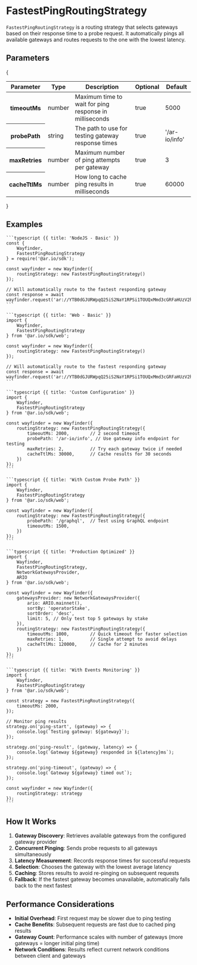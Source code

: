 
<HeroPattern />

# FastestPingRoutingStrategy

`FastestPingRoutingStrategy` is a routing strategy that selects gateways based on their response time to a probe request. It automatically pings all available gateways and routes requests to the one with the lowest latency.

## Parameters

{

<div style={{ textAlign: 'center' }}>
  <table className="inline-table">
    <thead>
      <tr>
        <th>Parameter</th>
        <th>Type</th>
        <th>Description</th>
        <th>Optional</th>
        <th>Default</th>
      </tr>
    </thead>
    <tbody>
      <tr>
        <th>timeoutMs</th>
        <td>number</td>
        <td>Maximum time to wait for ping response in milliseconds</td>
        <td>true</td>
        <td>5000</td>
      </tr>
      <tr>
        <th>probePath</th>
        <td>string</td>
        <td>The path to use for testing gateway response times</td>
        <td>true</td>
        <td>'/ar-io/info'</td>
      </tr>
      <tr>
        <th>maxRetries</th>
        <td>number</td>
        <td>Maximum number of ping attempts per gateway</td>
        <td>true</td>
        <td>3</td>
      </tr>
      <tr>
        <th>cacheTtlMs</th>
        <td>number</td>
        <td>How long to cache ping results in milliseconds</td>
        <td>true</td>
        <td>60000</td>
      </tr>
    </tbody>
  </table>
</div>
}

## Examples

<CodeGroup title="FastestPingRoutingStrategy">

    ```typescript {{ title: 'NodeJS - Basic' }}
    const {
        Wayfinder,
        FastestPingRoutingStrategy
    } = require('@ar.io/sdk');

    const wayfinder = new Wayfinder({
        routingStrategy: new FastestPingRoutingStrategy()
    });

    // Will automatically route to the fastest responding gateway
    const response = await wayfinder.request('ar://YTB0dGJURWpqQ25iS2NaY1RPSi1TOUQxMmd3cGRFaHUzV2hiWnVlZ2o5WT0');
    ```

    ```typescript {{ title: 'Web - Basic' }}
    import {
        Wayfinder,
        FastestPingRoutingStrategy
    } from '@ar.io/sdk/web';

    const wayfinder = new Wayfinder({
        routingStrategy: new FastestPingRoutingStrategy()
    });

    // Will automatically route to the fastest responding gateway
    const response = await wayfinder.request('ar://YTB0dGJURWpqQ25iS2NaY1RPSi1TOUQxMmd3cGRFaHUzV2hiWnVlZ2o5WT0');
    ```

    ```typescript {{ title: 'Custom Configuration' }}
    import {
        Wayfinder,
        FastestPingRoutingStrategy
    } from '@ar.io/sdk/web';

    const wayfinder = new Wayfinder({
        routingStrategy: new FastestPingRoutingStrategy({
            timeoutMs: 2000,        // 2 second timeout
            probePath: '/ar-io/info', // Use gateway info endpoint for testing
            maxRetries: 2,          // Try each gateway twice if needed
            cacheTtlMs: 30000,      // Cache results for 30 seconds
        })
    });
    ```

    ```typescript {{ title: 'With Custom Probe Path' }}
    import {
        Wayfinder,
        FastestPingRoutingStrategy
    } from '@ar.io/sdk/web';

    const wayfinder = new Wayfinder({
        routingStrategy: new FastestPingRoutingStrategy({
            probePath: '/graphql',  // Test using GraphQL endpoint
            timeoutMs: 1500,
        })
    });
    ```

    ```typescript {{ title: 'Production Optimized' }}
    import {
        Wayfinder,
        FastestPingRoutingStrategy,
        NetworkGatewaysProvider,
        ARIO
    } from '@ar.io/sdk/web';

    const wayfinder = new Wayfinder({
        gatewaysProvider: new NetworkGatewaysProvider({
            ario: ARIO.mainnet(),
            sortBy: 'operatorStake',
            sortOrder: 'desc',
            limit: 5, // Only test top 5 gateways by stake
        }),
        routingStrategy: new FastestPingRoutingStrategy({
            timeoutMs: 1000,        // Quick timeout for faster selection
            maxRetries: 1,          // Single attempt to avoid delays
            cacheTtlMs: 120000,     // Cache for 2 minutes
        })
    });
    ```

    ```typescript {{ title: 'With Events Monitoring' }}
    import {
        Wayfinder,
        FastestPingRoutingStrategy
    } from '@ar.io/sdk/web';

    const strategy = new FastestPingRoutingStrategy({
        timeoutMs: 2000,
    });

    // Monitor ping results
    strategy.on('ping-start', (gateway) => {
        console.log(`Testing gateway: ${gateway}`);
    });

    strategy.on('ping-result', (gateway, latency) => {
        console.log(`Gateway ${gateway} responded in ${latency}ms`);
    });

    strategy.on('ping-timeout', (gateway) => {
        console.log(`Gateway ${gateway} timed out`);
    });

    const wayfinder = new Wayfinder({
        routingStrategy: strategy
    });
    ```

</CodeGroup>

## How It Works

1. **Gateway Discovery**: Retrieves available gateways from the configured gateway provider
2. **Concurrent Pinging**: Sends probe requests to all gateways simultaneously
3. **Latency Measurement**: Records response times for successful requests
4. **Selection**: Chooses the gateway with the lowest average latency
5. **Caching**: Stores results to avoid re-pinging on subsequent requests
6. **Fallback**: If the fastest gateway becomes unavailable, automatically falls back to the next fastest

## Performance Considerations

- **Initial Overhead**: First request may be slower due to ping testing
- **Cache Benefits**: Subsequent requests are fast due to cached ping results
- **Gateway Count**: Performance scales with number of gateways (more gateways = longer initial ping time)
- **Network Conditions**: Results reflect current network conditions between client and gateways
